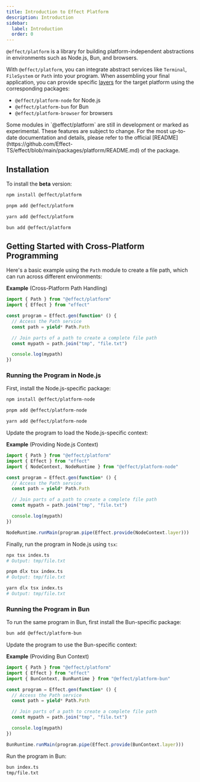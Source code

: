 ```yaml
---
title: Introduction to Effect Platform
description: Introduction
sidebar:
  label: Introduction
  order: 0
---
```



`@effect/platform` is a library for building platform-independent abstractions in environments such as Node.js, Bun, and browsers.

With `@effect/platform`, you can integrate abstract services like `Terminal`, `FileSystem` or `Path` into your program.
When assembling your final application, you can provide specific [layers](/docs/requirements-management/layers/) for the target platform using the corresponding packages:

- `@effect/platform-node` for Node.js
- `@effect/platform-bun` for Bun
- `@effect/platform-browser` for browsers

<Aside type="caution" title="Experimental Features Notice">
  Some modules in `@effect/platform` are still in development or marked as
  experimental. These features are subject to change. For the most
  up-to-date documentation and details, please refer to the official
  [README](https://github.com/Effect-TS/effect/blob/main/packages/platform/README.md)
  of the package.
</Aside>

## Installation

To install the **beta** version:

<Tabs syncKey="package-manager">

<TabItem label="npm" icon="seti:npm">

```sh showLineNumbers=false
npm install @effect/platform
```

</TabItem>

<TabItem label="pnpm" icon="pnpm">

```sh showLineNumbers=false
pnpm add @effect/platform
```

</TabItem>

<TabItem label="Yarn" icon="yarn">

```sh showLineNumbers=false
yarn add @effect/platform
```

</TabItem>

<TabItem label="Bun" icon="bun">

```sh showLineNumbers=false
bun add @effect/platform
```

</TabItem>

</Tabs>

## Getting Started with Cross-Platform Programming

Here's a basic example using the `Path` module to create a file path, which can run across different environments:

**Example** (Cross-Platform Path Handling)

```ts twoslash title="index.ts"
import { Path } from "@effect/platform"
import { Effect } from "effect"

const program = Effect.gen(function* () {
  // Access the Path service
  const path = yield* Path.Path

  // Join parts of a path to create a complete file path
  const mypath = path.join("tmp", "file.txt")

  console.log(mypath)
})
```

### Running the Program in Node.js

First, install the Node.js-specific package:

<Tabs syncKey="package-manager">

<TabItem label="npm" icon="seti:npm">

```sh showLineNumbers=false
npm install @effect/platform-node
```

</TabItem>

<TabItem label="pnpm" icon="pnpm">

```sh showLineNumbers=false
pnpm add @effect/platform-node
```

</TabItem>

<TabItem label="Yarn" icon="yarn">

```sh showLineNumbers=false
yarn add @effect/platform-node
```

</TabItem>

</Tabs>

Update the program to load the Node.js-specific context:

**Example** (Providing Node.js Context)

```ts twoslash title="index.ts" ins={3,15}
import { Path } from "@effect/platform"
import { Effect } from "effect"
import { NodeContext, NodeRuntime } from "@effect/platform-node"

const program = Effect.gen(function* () {
  // Access the Path service
  const path = yield* Path.Path

  // Join parts of a path to create a complete file path
  const mypath = path.join("tmp", "file.txt")

  console.log(mypath)
})

NodeRuntime.runMain(program.pipe(Effect.provide(NodeContext.layer)))
```

Finally, run the program in Node.js using `tsx`:

<Tabs syncKey="package-manager">

<TabItem label="npm" icon="seti:npm">

```sh showLineNumbers=false
npx tsx index.ts
# Output: tmp/file.txt
```

</TabItem>

<TabItem label="pnpm" icon="pnpm">

```sh showLineNumbers=false
pnpm dlx tsx index.ts
# Output: tmp/file.txt
```

</TabItem>

<TabItem label="Yarn" icon="seti:yarn">

```sh showLineNumbers=false
yarn dlx tsx index.ts
# Output: tmp/file.txt
```

</TabItem>

</Tabs>

### Running the Program in Bun

To run the same program in Bun, first install the Bun-specific package:

```sh showLineNumbers=false
bun add @effect/platform-bun
```

Update the program to use the Bun-specific context:

**Example** (Providing Bun Context)

```ts twoslash title="index.ts" ins={3,15}
import { Path } from "@effect/platform"
import { Effect } from "effect"
import { BunContext, BunRuntime } from "@effect/platform-bun"

const program = Effect.gen(function* () {
  // Access the Path service
  const path = yield* Path.Path

  // Join parts of a path to create a complete file path
  const mypath = path.join("tmp", "file.txt")

  console.log(mypath)
})

BunRuntime.runMain(program.pipe(Effect.provide(BunContext.layer)))
```

Run the program in Bun:

```sh showLineNumbers=false
bun index.ts
tmp/file.txt
```
